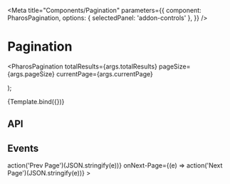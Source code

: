 

<Meta
  title="Components/Pagination"
  parameters={{
    component: PharosPagination,
    options: { selectedPanel: 'addon-controls' },
  }}
/>

# Pagination

<GuidelineLink path="pagination" />

  <PharosPagination
    totalResults={args.totalResults}
    pageSize={args.pageSize}
    currentPage={args.currentPage}
  ></PharosPagination>
);

<Canvas withToolbar>
  <Story
    name="Base"
    argTypes={{
      totalResults: { control: { type: 'number', min: 0 }, defaultValue: 1146 },
      pageSize: { control: { type: 'number', min: 1 }, defaultValue: 25 },
      currentPage: { control: { type: 'number', min: 1 }, defaultValue: 2 },
    }}
  >
    {Template.bind({})}
  </Story>
</Canvas>

## API

<ArgsTable of={PharosPagination} />

## Events

<Canvas withToolbar>
  <Story name="Events">
    <PharosPagination
      totalResults="1146"
      pageSize="25"
      currentPage="2"
      onPrev-Page={(e) => action('Prev Page')(JSON.stringify(e))}
      onNext-Page={(e) => action('Next Page')(JSON.stringify(e))}
    ></PharosPagination>
  </Story>
</Canvas>
